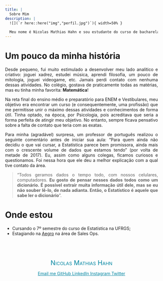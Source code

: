 ```yaml
---
title: | 
  Sobre Mim 
description: |
  ![](`r here::here("img","perfil.jpg")`){ width=50% }
  
  Meu nome é Nicolas Mathias Hahn e sou estudante do curso de bacharelado em Estatística na Universidade Federal do Rio Grande do Sul (UFRGS). Eu adoro explorar os dados e extrair deles conhecimento que realmente geram valor. Estamos em uma era em que todos produzimos e consumimos dados constantemente, mas do que adianta tudo isso se não utilizarmos a nosso favor? 
---
```


<style>
body {text-align: justify}
</style>

# Um pouco da minha história

Desde pequeno, fui muito estimulado a desenvolver meu lado analítico e criativo: joguei xadrez, estudei música, aprendi filosofia, um pouco de mitologia, joguei videogame, etc. Jamais perdi contato com nenhuma dessas atividades. No colégio, gostava de praticamente todas as matérias, mas eu tinha minha favorita: **Matemática**!

Na reta final do ensino médio e preparatório para ENEM e Vestibulares, meu objetivo era encontrar um curso (e consequentemente, uma profissão) que me permitisse unir o máximo dessas atividades e conhecimentos de forma útil. Tinha optado, na época, por Psicologia, pois acreditava que seria a forma perfeita de atingir meu objetivo. No entanto, sempre ficava pensativo sobre a falta de contato que teria com as exatas.

Para minha (agradável) surpresa, um professor de português realizou o seguinte comentário antes de iniciar sua aula: "Para quem ainda não decidiu o que vai cursar, a Estatística parece bem promissora, ainda mais com o crescente volume de dados que estamos tendo" (por volta de metade de 2017). Eu, assim como alguns colegas, ficamos curiosos e questionamos. Foi nessa hora que ele deu a melhor explicação com a qual tive contato da área.

> "Todos geramos dados o tempo todo, com nossos celulares, computadores. **Eu gosto de pensar nesses dados todos como um dicionário. É possível extrair muita informação útil dele, mas se eu não souber lê-lo, de nada adianta. Então, o Estatístico é aquele que sabe ler o dicionário**".

# Onde estou

* Cursando o 7º semestre do curso de Estatística na UFRGS;
* Estagiando na [Aegro](https://aegro.com.br/) na área de Sales Ops.

<br>

<br>
<div style='text-align: center;  color: #0085a1'>
<span itemprop="name" style="font-variant: small-caps; color: #0085a1; font-size: 150%">Nicolas Mathias Hahn</span>

<a style='color: #0085a1' href="mailto:nicolasmahahn@gmail.com" title="Mande um E-mail" class = 'social-icon'><span class="fa-stack fa-lg" aria-hidden="true">
  <i class="fa fa-circle fa-stack-2x"></i>
  <i class="fa fa-envelope fa-stack-1x fa-inverse"></i>
</span>
<span class="sr-only">Email me</span>
</a>
<a style='color: #0085a1'href="https://github.com/nmhahn" title="GitHub" class = 'social-icon'>
  <span class="fa-stack fa-lg" aria-hidden="true">
    <i class="fa fa-circle fa-stack-2x"></i>
    <i class="fa fa-github fa-stack-1x fa-inverse"></i>
  </span>
  <span class="sr-only">GitHub</span>
</a>
<a style='color: #0085a1' href="https://linkedin.com/in/nmhahn" title="LinkedIn" class = 'social-icon'><span class="fa-stack fa-lg" aria-hidden="true">
  <i class="fa fa-circle fa-stack-2x"></i>
  <i class="fa fa-linkedin fa-stack-1x fa-inverse"></i>
</span>
<span class="sr-only">LinkedIn</span>
</a>
<a style='color: #0085a1' href="https://www.instagram.com/nm_hahn/" title="instagram" class = 'social-icon'><span class="fa-stack fa-lg" aria-hidden="true">
  <i class="fa fa-circle fa-stack-2x"></i>
  <i class="fa fa-instagram fa-stack-1x fa-inverse"></i>
</span>
<span class="sr-only">Instagram</span>
</a>
<a style='color: #0085a1' href="https://twitter.com/nmhahn" title="twitter" class = 'social-icon'><span class="fa-stack fa-lg" aria-hidden="true">
  <i class="fa fa-circle fa-stack-2x"></i>
  <i class="fa fa-twitter fa-stack-1x fa-inverse"></i>
</span>
<span class="sr-only">Twitter</span>
</a>
</div>

